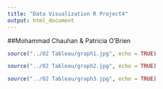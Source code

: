 ```yaml
---
title: "Data Visualization R Project4"
output: html_document
---
```

  
  ##Mohammad Chauhan & Patricia O'Brien
  
  
```r
source("../02 Tableau/graph1.jpg", echo = TRUE)
```


```r
source("../02 Tableau/graph2.jpg", echo = TRUE)
```

```r
source("../02 Tableau/graph3.jpg", echo = TRUE)
```
